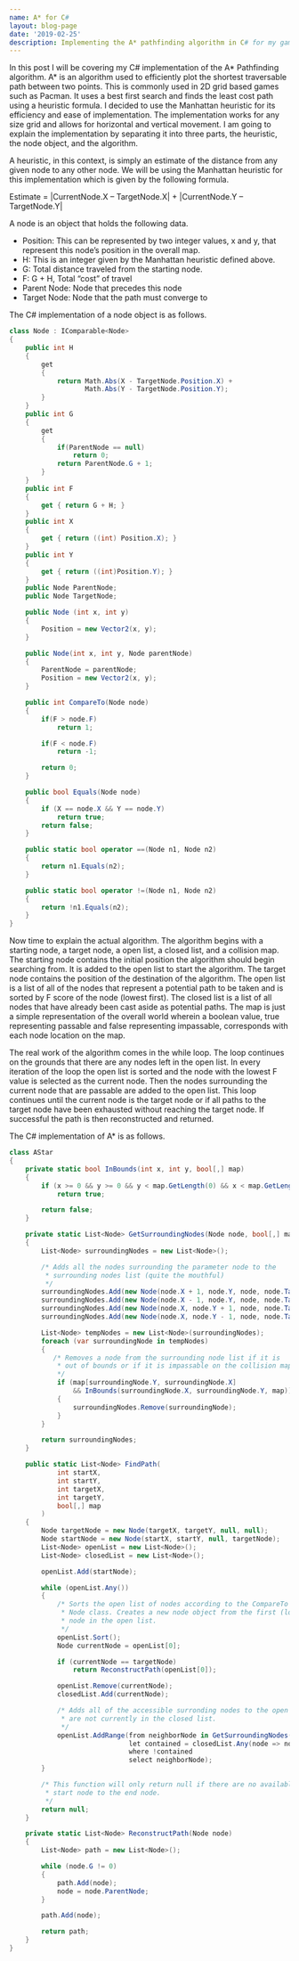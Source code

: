```yaml
---
name: A* for C#
layout: blog-page
date: '2019-02-25'
description: Implementing the A* pathfinding algorithm in C# for my game development project at DigiPen
---
```


In this post I will be covering my C# implementation of the A* Pathfinding algorithm. A* is an algorithm used to efficiently plot the shortest traversable path between two points. This is commonly used in 2D grid based games such as Pacman. It uses a best first search and finds the least cost path using a heuristic formula. I decided to use the Manhattan heuristic for its efficiency and ease of implementation. The implementation works for any size grid and allows for horizontal and vertical movement. I am going to explain the implementation by separating it into three parts, the heuristic, the node object, and the algorithm.

A heuristic, in this context, is simply an estimate of the distance from any given node to any other node. We will be using the Manhattan heuristic for this implementation which is given by the following formula.

Estimate = |CurrentNode.X – TargetNode.X| + |CurrentNode.Y – TargetNode.Y|

A node is an object that holds the following data.

- Position: This can be represented by two integer values, x and y, that represent this node’s position in the overall map.
- H: This is an integer given by the Manhattan heuristic defined above.
- G: Total distance traveled from the starting node.
- F: G + H, Total “cost” of travel
- Parent Node: Node that precedes this node
- Target Node: Node that the path must converge to

The C# implementation of a node object is as follows.

```csharp
class Node : IComparable<Node>
{
    public int H
    {
        get
        {
            return Math.Abs(X - TargetNode.Position.X) +
                   Math.Abs(Y - TargetNode.Position.Y);
        }
    }
    public int G
    {
        get
        {
            if(ParentNode == null)
                return 0;
            return ParentNode.G + 1;
        }
    }
    public int F
    {
        get { return G + H; }
    }
    public int X
    {
        get { return ((int) Position.X); }
    }
    public int Y
    {
        get { return ((int)Position.Y); }
    }
    public Node ParentNode;
    public Node TargetNode;

    public Node (int x, int y)
    {
        Position = new Vector2(x, y);
    }

    public Node(int x, int y, Node parentNode)
    {
        ParentNode = parentNode;
        Position = new Vector2(x, y);
    }

    public int CompareTo(Node node)
    {
        if(F > node.F)
            return 1;

        if(F < node.F)
            return -1;

        return 0;
    }

    public bool Equals(Node node)
    {
        if (X == node.X && Y == node.Y)
            return true;
        return false;
    }

    public static bool operator ==(Node n1, Node n2)
    {
        return n1.Equals(n2);
    }

    public static bool operator !=(Node n1, Node n2)
    {
        return !n1.Equals(n2);
    }
}
```

Now time to explain the actual algorithm. The algorithm begins with a starting node, a target node, a open list, a closed list, and a collision map. The starting node contains the initial position the algorithm should begin searching from. It is added to the open list to start the algorithm. The target node contains the position of the destination of the algorithm. The open list is a list of all of the nodes that represent a potential path to be taken and is sorted by F score of the node (lowest first). The closed list is a list of all nodes that have already been cast aside as potential paths. The map is just a simple representation of the overall world wherein a boolean value, true representing passable and false representing impassable, corresponds with each node location on the map.

The real work of the algorithm comes in the while loop. The loop continues on the grounds that there are any nodes left in the open list. In every iteration of the loop the open list is sorted and the node with the lowest F value is selected as the current node. Then the nodes surrounding the current node that are passable are added to the open list. This loop continues until the current node is the target node or if all paths to the target node have been exhausted without reaching the target node. If successful the path is then reconstructed and returned.

The C# implementation of A\* is as follows.

```csharp
class AStar
{
    private static bool InBounds(int x, int y, bool[,] map)
    {
        if (x >= 0 && y >= 0 && y < map.GetLength(0) && x < map.GetLength(1))
            return true;

        return false;
    }

    private static List<Node> GetSurroundingNodes(Node node, bool[,] map)
    {
        List<Node> surroundingNodes = new List<Node>();

        /* Adds all the nodes surrounding the parameter node to the
         * surrounding nodes list (quite the mouthful)
         */
        surroundingNodes.Add(new Node(node.X + 1, node.Y, node, node.TargetNode));
        surroundingNodes.Add(new Node(node.X - 1, node.Y, node, node.TargetNode));
        surroundingNodes.Add(new Node(node.X, node.Y + 1, node, node.TargetNode));
        surroundingNodes.Add(new Node(node.X, node.Y - 1, node, node.TargetNode));

        List<Node> tempNodes = new List<Node>(surroundingNodes);
        foreach (var surroundingNode in tempNodes)
        {
           /* Removes a node from the surrounding node list if it is
            * out of bounds or if it is impassable on the collision map
            */
            if (map[surroundingNode.Y, surroundingNode.X]
                && InBounds(surroundingNode.X, surroundingNode.Y, map))
            {
                surroundingNodes.Remove(surroundingNode);
            }
        }

        return surroundingNodes;
    }

    public static List<Node> FindPath(
			int startX,
			int startY,
			int targetX,
			int targetY,
			bool[,] map
		)
    {
        Node targetNode = new Node(targetX, targetY, null, null);
        Node startNode = new Node(startX, startY, null, targetNode);
        List<Node> openList = new List<Node>();
        List<Node> closedList = new List<Node>();

        openList.Add(startNode);

        while (openList.Any())
        {
            /* Sorts the open list of nodes according to the CompareTo method in the
             * Node class. Creates a new node object from the first (lowest f value)
             * node in the open list.
             */
            openList.Sort();
            Node currentNode = openList[0];

            if (currentNode == targetNode)
                return ReconstructPath(openList[0]);

            openList.Remove(currentNode);
            closedList.Add(currentNode);

            /* Adds all of the accessible surronding nodes to the open list if they
             * are not currently in the closed list.
             */
            openList.AddRange(from neighborNode in GetSurroundingNodes(currentNode, map)
                              let contained = closedList.Any(node => node == neighborNode)
                              where !contained
                              select neighborNode);
        }

        /* This function will only return null if there are no available paths from the
         * start node to the end node.
         */
        return null;
    }

    private static List<Node> ReconstructPath(Node node)
    {
        List<Node> path = new List<Node>();

        while (node.G != 0)
        {
            path.Add(node);
            node = node.ParentNode;
        }

        path.Add(node);

        return path;
    }
}
```
